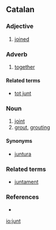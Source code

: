 ==Catalan==

===Adjective===
{{ca-adj|f=junta|mpl=junts|fpl=juntes}}

# [[joined]]

===Adverb===
{{infl|ca|adverb}}

# [[together]]

====Related terms====
* [[tot junt]]

===Noun===
{{ca-noun|m}}

# [[joint]]
# [[grout]], [[grouting]]

====Synonyms====
* [[juntura]] {{f}}

===Related terms===
*[[juntament]]

===References===
*{{R:IEC4}}

[[io:junt]]